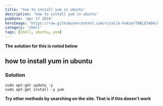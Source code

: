 ---
title: 'how to install yum in ubuntu'
description: 'how to install yum in ubuntu'
pubDate: 'Apr 17 2024'
heroImage: 'https://raw.githubusercontent.com/vitalik-hakim/TABLES404/main/error_b/SHELL.jpg'
category: 'shell'
tags: [shell, ubuntu, yum]
---

**The solution for this is noted below**

## how to install yum in ubuntu

### Solution

```shell
sudo apt-get update -y
sudo apt-get install -y yum
```
**Try other methods by searching on the site. That is if this doesn't work**
